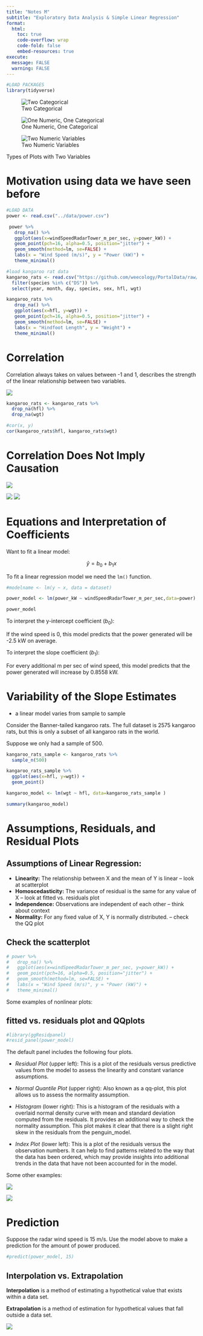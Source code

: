 ```yaml
---
title: "Notes M"
subtitle: "Exploratory Data Analysis & Simple Linear Regression"
format:
  html:
    toc: true
    code-overflow: wrap
    code-fold: false
    embed-resources: true
execute: 
  message: FALSE
  warning: FALSE
---
```





```r
#LOAD PACKAGES
library(tidyverse)
```

::: {#fig-plots layout-ncol=3}

![Two Categorical](https://forum.posit.co/uploads/default/original/3X/3/e/3e5e010f63ffeb5e555d1e202e4b637525d43b48.jpeg)

![One Numeric, One Categorical](https://allisonhorst.github.io/palmerpenguins/articles/examples_files/figure-html/unnamed-chunk-6-1.png){#fig-one-num-one-cat}

![Two Numeric Variables](https://allisonhorst.github.io/palmerpenguins/articles/examples_files/figure-html/mass-flipper-1.png){#fig-two-num}



Types of Plots with Two Variables
:::


# Motivation using data we have seen before

```r
#LOAD DATA
power <- read.csv("../data/power.csv")
```

```r
 power %>% 
   drop_na() %>% 
   ggplot(aes(x=windSpeedRadarTower_m_per_sec, y=power_kW)) + 
   geom_point(pch=16, alpha=0.5, position="jitter") + 
   geom_smooth(method=lm, se=FALSE) +
   labs(x = "Wind Speed (m/s)", y = "Power (kW)") + 
   theme_minimal()
```

```r
#load kangaroo rat data
kangaroo_rats <- read.csv("https://github.com/weecology/PortalData/raw/main/Rodents/Portal_rodent.csv") %>% 
  filter(species %in% c("DS")) %>% 
  select(year, month, day, species, sex, hfl, wgt)
```

```r
kangaroo_rats %>% 
   drop_na() %>% 
   ggplot(aes(x=hfl, y=wgt)) + 
   geom_point(pch=16, alpha=0.5, position="jitter") + 
   geom_smooth(method=lm, se=FALSE) +
   labs(x = "Hindfoot Length", y = "Weight") + 
   theme_minimal()
```


# Correlation

Correlation always takes on values between -1 and 1, describes the strength of the linear relationship between two variables. 

![](https://www.mathsisfun.com/data/images/correlation-examples.svg)

```r
kangaroo_rats <- kangaroo_rats %>% 
  drop_na(hfl) %>% 
  drop_na(wgt)

#cor(x, y)
cor(kangaroo_rats$hfl, kangaroo_rats$wgt)
```



# Correlation Does Not Imply Causation

![](https://www.simplypsychology.org/wp-content/uploads/causation-correlation.jpg)

![](https://streamlined.co.nz/wp-content/uploads/2016/11/Blog-item_correlation-and-cause_buzzfeed-image.png)
![](https://lh4.googleusercontent.com/aah2iNgrOSrrgbf_ff2LDYrFdbiYju7P6gvuTLneQ6Rf0ShcwChgUF-Qd8z3ycZVYT1MUMe90Uk2yeLMYdvmbCYoKd321XYyF3C4Det0ouBZvvA-_Lqhp43Nx1B0iVaEZim8DoOH)


# Equations and Interpretation of Coefficients

Want to fit a linear model: 

$$
\hat{y} = b_0 + b_1x
$$

To fit a linear regression model we need the `lm()` function. 

```r
#modelname <- lm(y ~ x, data = dataset)

power_model <- lm(power_kW ~ windSpeedRadarTower_m_per_sec,data=power)

power_model
```

To interpret the y-intercept coefficient ($b_0$): 

If the wind speed is 0, this model predicts that the power generated will be -2.5 kW on average. 

To interpret the slope coefficient ($b_1$): 

For every additional m per sec of wind speed, this model predicts that the power generated will increase by 0.8558 kW. 


# Variability of the Slope Estimates

- a linear model varies from sample to sample

Consider the Banner-tailed kangaroo rats. The full dataset is 2575 kangaroo rats, but this is only a subset of all kangaroo rats in the world.

Suppose we only had a sample of 500. 

```r
kangaroo_rats_sample <- kangaroo_rats %>% 
  sample_n(500)

kangaroo_rats_sample %>% 
  ggplot(aes(x=hfl, y=wgt)) + 
  geom_point()

kangaroo_model <- lm(wgt ~ hfl, data=kangaroo_rats_sample )

summary(kangaroo_model)
```




# Assumptions, Residuals, and  Residual Plots 

## Assumptions of Linear Regression: 

- **Linearity:** The relationship between X and the mean of Y is linear -- look at scatterplot
- **Homoscedasticity:** The variance of residual is the same for any value of X -- look at fitted vs. residuals plot
- **Independence:** Observations are independent of each other -- think about context
- **Normality:** For any fixed value of X, Y is normally distributed. -- check the QQ plot


## Check the scatterplot

```r
# power %>% 
#   drop_na() %>% 
#   ggplot(aes(x=windSpeedRadarTower_m_per_sec, y=power_kW)) + 
#   geom_point(pch=16, alpha=0.5, position="jitter") + 
#   geom_smooth(method=lm, se=FALSE) +
#   labs(x = "Wind Speed (m/s)", y = "Power (kW)") + 
#   theme_minimal()
```

Some examples of nonlinear plots: 



## fitted vs. residuals plot and QQplots

```r
#library(ggResidpanel)
#resid_panel(power_model)
```

The default panel includes the following four plots.

- *Residual Plot* (upper left): This is a plot of the residuals versus predictive values from the model to assess the linearity and constant variance assumptions. 

- *Normal Quantile Plot* (upper right): Also known as a qq-plot, this plot allows us to assess the normality assumption. 

- *Histogram* (lower right): This is a histogram of the residuals with a overlaid normal density curve with mean and standard deviation computed from the residuals. It provides an additional way to check the normality assumption. This plot makes it clear that there is a slight right skew in the residuals from the penguin_model.

- *Index Plot* (lower left): This is a plot of the residuals versus the observation numbers. It can help to find patterns related to the way that the data has been ordered, which may provide insights into additional trends in the data that have not been accounted for in the model.



Some other examples: 

![](https://i.stack.imgur.com/RU17l.png)

![](https://i.ytimg.com/vi/-KXy4i8awOg/maxresdefault.jpg)

# Prediction 

Suppose the radar wind speed is 15 m/s. Use the model above to make a prediction for the amount of power produced. 


```r
#predict(power_model, 15)
```


## Interpolation vs. Extrapolation

**Interpolation** is a method of estimating a hypothetical value that exists within a data set.

**Extrapolation** is a method of estimation for hypothetical values that fall outside a data set.

![](https://i.ytimg.com/vi/gbND5b0F8zc/maxresdefault.jpg)


